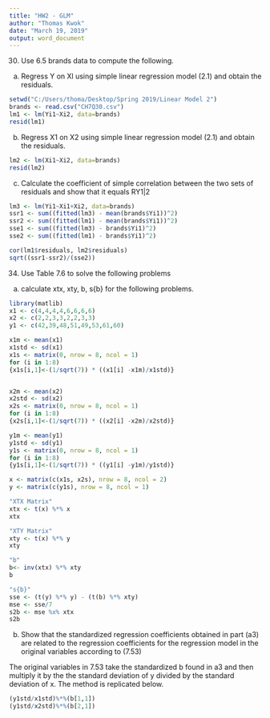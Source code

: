 ---
title: "HW2 - GLM"
author: "Thomas Kwok"
date: "March 19, 2019"
output: word_document
---

30. Use 6.5 brands data to compute the following.

a. Regress Y on Xl using simple linear regression model (2.1) and obtain the residuals.

```{r}
setwd("C:/Users/thoma/Desktop/Spring 2019/Linear Model 2")
brands <- read.csv("CH7Q30.csv")
lm1 <- lm(Yi1~Xi2, data=brands)
resid(lm1)
```

b. Regress X1 on X2 using simple linear regression model (2.1) and obtain the residuals.


```{r}
lm2 <- lm(Xi1~Xi2, data=brands)
resid(lm2)
```

c. Calculate the coefficient of simple correlation between the two sets of residuals and show
that it equals RY1|2

```{r}
lm3 <- lm(Yi1~Xi1+Xi2, data=brands)
ssr1 <- sum((fitted(lm3) - mean(brands$Yi1))^2)
ssr2 <- sum((fitted(lm1) - mean(brands$Yi1))^2)
sse1 <- sum((fitted(lm3) - brands$Yi1)^2)
sse2 <- sum((fitted(lm1) - brands$Yi1)^2)

cor(lm1$residuals, lm2$residuals)
sqrt((ssr1-ssr2)/(sse2))

```

34. Use Table 7.6 to solve the following problems

a. calculate xtx, xty, b, s{b} for the following problems.

```{r}
library(matlib)
x1 <- c(4,4,4,4,6,6,6,6)
x2 <- c(2,2,3,3,2,2,3,3)
y1 <- c(42,39,48,51,49,53,61,60)

x1m <- mean(x1)
x1std <- sd(x1)
x1s <- matrix(0, nrow = 8, ncol = 1)
for (i in 1:8)
{x1s[i,1]<-(1/sqrt(7)) * ((x1[i] -x1m)/x1std)}


x2m <- mean(x2)
x2std <- sd(x2)
x2s <- matrix(0, nrow = 8, ncol = 1)
for (i in 1:8)
{x2s[i,1]<-(1/sqrt(7)) * ((x2[i] -x2m)/x2std)}

y1m <- mean(y1)
y1std <- sd(y1)
y1s <- matrix(0, nrow = 8, ncol = 1)
for (i in 1:8)
{y1s[i,1]<-(1/sqrt(7)) * ((y1[i] -y1m)/y1std)}

x <- matrix(c(x1s, x2s), nrow = 8, ncol = 2)
y <- matrix(c(y1s), nrow = 8, ncol = 1)

"XTX Matrix"
xtx <- t(x) %*% x
xtx

"XTY Matrix"
xty <- t(x) %*% y
xty

"b"
b<- inv(xtx) %*% xty
b

"s{b}"
sse <- (t(y) %*% y) - (t(b) %*% xty)
mse <- sse/7
s2b <- mse %x% xtx
s2b
```

b.  Show that the standardized regression coefficients obtained in part (a3) are related to the
regression coefficients for the regression model in the original variables according to (7.53)

The original variables in 7.53 take the standardized b found in a3 and then multiply it by the the standard deviation of y divided by the standard deviation of x. The method is replicated below.

```{r}
(y1std/x1std)%*%(b[1,1])
(y1std/x2std)%*%(b[2,1])
```

